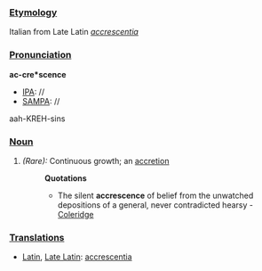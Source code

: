 ===[[Etymology]]===
Italian from Late Latin ''[[accrescentia]]''
===[[Pronunciation]]===
'''ac-cre*scence'''
*[[IPA]]: //
*[[SAMPA]]: //
aah-KREH-sins
===[[Noun]]===
#''(Rare):'' Continuous growth; an [[accretion]]
#:'''Quotations'''
#:*The silent '''accrescence''' of belief from the unwatched depositions of a general, never contradicted hearsy - [[Coleridge]]
===[[Translations]]===
*[[Latin]], [[Late Latin]]: [[accrescentia]]
